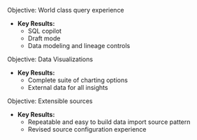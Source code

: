 
Objective: World class query experience

* **Key Results:**
    * SQL copilot
    * Draft mode 
    * Data modeling and lineage controls

Objective: Data Visualizations 

* **Key Results:**
    * Complete suite of charting options
    * External data for all insights

Objective: Extensible sources

* **Key Results:**
    * Repeatable and easy to build data import source pattern
    * Revised source configuration experience